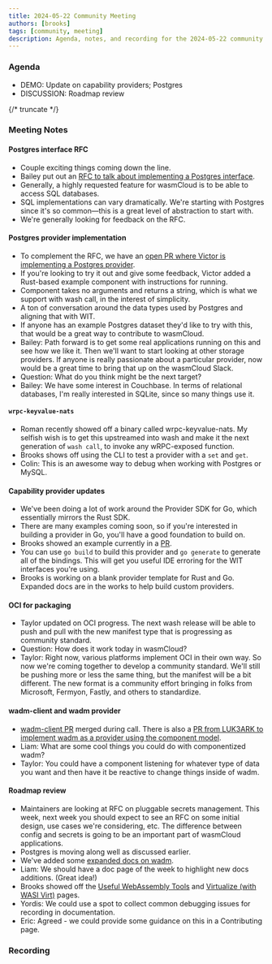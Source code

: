 ```yaml
---
title: 2024-05-22 Community Meeting
authors: [brooks]
tags: [community, meeting]
description: Agenda, notes, and recording for the 2024-05-22 community meeting
---
```



### Agenda

- DEMO: Update on capability providers; Postgres
- DISCUSSION: Roadmap review

{/* truncate */}

### Meeting Notes

#### Postgres interface RFC

* Couple exciting things coming down the line. 
* Bailey put out an [RFC to talk about implementing a Postgres interface](https://github.com/wasmCloud/wasmCloud/issues/1914).
* Generally, a highly requested feature for wasmCloud is to be able to access SQL databases.
* SQL implementations can vary dramatically. We're starting with Postgres since it's so common&mdash;this is a great level of abstraction to start with.
* We're generally looking for feedback on the RFC.

#### Postgres provider implementation

* To complement the RFC, we have an [open PR where Victor is implementing a Postgres provider](https://github.com/wasmCloud/wasmCloud/pull/2129).
* If you're looking to try it out and give some feedback, Victor added a Rust-based example component with instructions for running.
* Component takes no arguments and returns a string, which is what we support with wash call, in the interest of simplicity.
* A ton of conversation around the data types used by Postgres and aligning that with WIT.
* If anyone has an example Postgres dataset they'd like to try with this, that would be a great way to contribute to wasmCloud.
* Bailey: Path forward is to get some real applications running on this and see how we like it. Then we'll want to start looking at other storage providers. If anyone is really passionate about a particular provider, now would be a great time to bring that up on the wasmCloud Slack.
* Question: What do you think might be the next target?
* Bailey: We have some interest in Couchbase. In terms of relational databases, I'm really interested in SQLite, since so many things use it. 

#### `wrpc-keyvalue-nats`

* Roman recently showed off a binary called wrpc-keyvalue-nats. My selfish wish is to get this upstreamed into wash and make it the next generation of `wash call`, to invoke any wRPC-exposed function.
* Brooks shows off using the CLI to test a provider with a `set` and `get`.
* Colin: This is an awesome way to debug when working with Postgres or MySQL. 

#### Capability provider updates

* We've been doing a lot of work around the Provider SDK for Go, which essentially mirrors the Rust SDK.
* There are many examples coming soon, so if you're interested in building a provider in Go, you'll have a good foundation to build on.
* Brooks showed an example currently in a [PR](https://github.com/wasmCloud/provider-sdk-go/pull/9).
* You can use `go build` to build this provider and `go generate` to generate all of the bindings. This will get you useful IDE erroring for the WIT interfaces you're using.
* Brooks is working on a blank provider template for Rust and Go. Expanded docs are in the works to help build custom providers. 

#### OCI for packaging

* Taylor updated on OCI progress. The next wash release will be able to push and pull with the new manifest type that is progressing as community standard.
* Question: How does it work today in wasmCloud?
* Taylor: Right now, various platforms implement OCI in their own way. So now we're coming together to develop a community standard. We'll still be pushing more or less the same thing, but the manifest will be a bit different. The new format is a community effort bringing in folks from Microsoft, Fermyon, Fastly, and others to standardize.

#### wadm-client and wadm provider

* [wadm-client PR](https://github.com/wasmCloud/wadm/pull/287) merged during call. There is also a [PR from LUK3ARK to implement wadm as a provider using the component model](https://github.com/wasmCloud/wasmCloud/pull/2156). 
* Liam: What are some cool things you could do with componentized wadm?
* Taylor: You could have a component listening for whatever type of data you want and then have it be reactive to change things inside of wadm. 

#### Roadmap review

* Maintainers are looking at RFC on pluggable secrets management. This week, next week you should expect to see an RFC on some initial design, use cases we're considering, etc. The difference between config and secrets is going to be an important part of wasmCloud applications. 
* Postgres is moving along well as discussed earlier. 
* We've added some [expanded docs on wadm](https://wasmcloud.com/docs/ecosystem/wadm/).
* Liam: We should have a doc page of the week to highlight new docs additions. (Great idea!)
* Brooks showed off the [Useful WebAssembly Tools](https://wasmcloud.com/docs/ecosystem/useful-webassembly-tools/) and [Virtualize (with WASI Virt)](https://wasmcloud.com/docs/developer/components/virtualize) pages.
* Yordis: We could use a spot to collect common debugging issues for recording in documentation.
* Eric: Agreed - we could provide some guidance on this in a Contributing page. 

### Recording

<ReactPlayer url='https://www.youtube.com/watch?v=DfB6UAYzdu8' controls />
